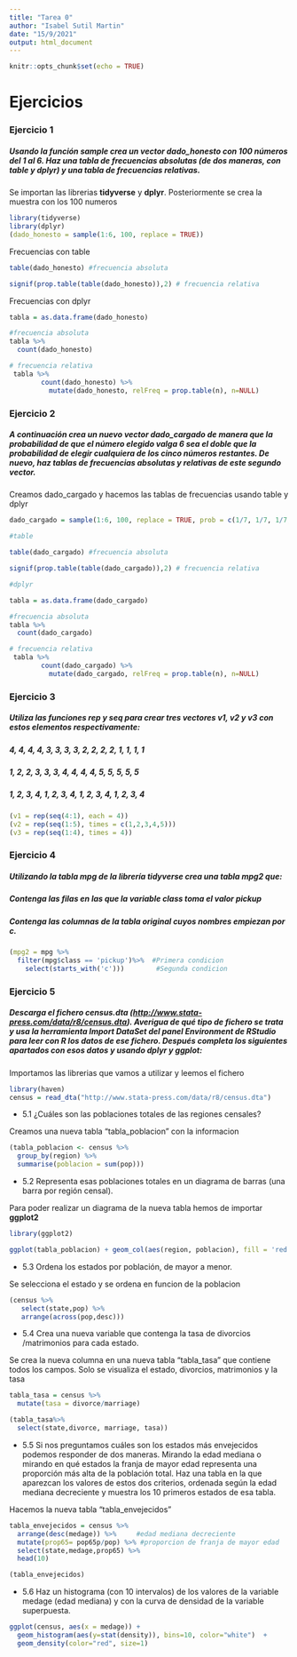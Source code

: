 ```yaml
---
title: "Tarea 0"
author: "Isabel Sutil Martin"
date: "15/9/2021"
output: html_document
---
```


```r
knitr::opts_chunk$set(echo = TRUE)
```

# Ejercicios

### Ejercicio 1

##### Usando la función sample crea un vector dado_honesto con 100 números del 1 al 6. Haz una tabla de frecuencias absolutas (de dos maneras, con table y dplyr) y una tabla de frecuencias relativas.

Se importan las librerias **tidyverse** y **dplyr**. Posteriormente se crea la muestra con los 100 numeros

```r
library(tidyverse)
library(dplyr)
(dado_honesto = sample(1:6, 100, replace = TRUE))

```

Frecuencias con table

```r
table(dado_honesto) #frecuencia absoluta

signif(prop.table(table(dado_honesto)),2) # frecuencia relativa

```

Frecuencias con dplyr


```r
tabla = as.data.frame(dado_honesto)

#frecuencia absoluta
tabla %>%
  count(dado_honesto)

# frecuencia relativa
 tabla %>% 
        count(dado_honesto) %>% 
          mutate(dado_honesto, relFreq = prop.table(n), n=NULL)

```


### Ejercicio 2

##### A continuación crea un nuevo vector dado_cargado de manera que la probabilidad de que el número elegido valga 6 sea el doble que la probabilidad de elegir cualquiera de los cinco números restantes. De nuevo, haz tablas de frecuencias absolutas y relativas de este segundo vector.

Creamos dado_cargado y hacemos las tablas de frecuencias usando table y dplyr

```r
dado_cargado = sample(1:6, 100, replace = TRUE, prob = c(1/7, 1/7, 1/7, 1/7, 1/7, 2/7))

#table

table(dado_cargado) #frecuencia absoluta

signif(prop.table(table(dado_cargado)),2) # frecuencia relativa

#dplyr

tabla = as.data.frame(dado_cargado)

#frecuencia absoluta
tabla %>%
  count(dado_cargado)

# frecuencia relativa
 tabla %>% 
        count(dado_cargado) %>% 
          mutate(dado_cargado, relFreq = prop.table(n), n=NULL)


```


### Ejercicio 3

##### Utiliza las funciones rep y seq para crear tres vectores v1, v2 y v3 con estos elementos respectivamente:

##### 4, 4, 4, 4, 3, 3, 3, 3, 2, 2, 2, 2, 1, 1, 1, 1
##### 1, 2, 2, 3, 3, 3, 4, 4, 4, 4, 5, 5, 5, 5, 5
##### 1, 2, 3, 4, 1, 2, 3, 4, 1, 2, 3, 4, 1, 2, 3, 4


```r
(v1 = rep(seq(4:1), each = 4))
(v2 = rep(seq(1:5), times = c(1,2,3,4,5)))
(v3 = rep(seq(1:4), times = 4))

```

### Ejercicio 4

#####  Utilizando la tabla mpg de la librería tidyverse crea una tabla mpg2 que:
#####  Contenga las filas en las que la variable class toma el valor pickup
#####  Contenga las columnas de la tabla original cuyos nombres empiezan por c.

```r
(mpg2 = mpg %>% 
  filter(mpg$class == 'pickup')%>%  #Primera condicion
    select(starts_with('c')))        #Segunda condicion
```


### Ejercicio 5

#####  Descarga el fichero census.dta (<http://www.stata-press.com/data/r8/census.dta>). Averigua de qué tipo de fichero se trata y usa la herramienta Import DataSet del panel Environment de RStudio para leer con R los datos de ese fichero. Después completa los siguientes apartados con esos datos y usando dplyr y ggplot:

Importamos las librerias que vamos a utilizar y leemos el fichero

```r
library(haven)
census = read_dta("http://www.stata-press.com/data/r8/census.dta")
```

+ 5.1  ¿Cuáles son las poblaciones totales de las regiones censales?

Creamos una nueva tabla "tabla_poblacion" con la informacion

```r
(tabla_poblacion <- census %>% 
  group_by(region) %>% 
  summarise(poblacion = sum(pop)))
```

+ 5.2  Representa esas poblaciones totales en un diagrama de barras (una barra por región censal).

Para poder realizar un diagrama de la nueva tabla hemos de importar **ggplot2**


```r

library(ggplot2)

ggplot(tabla_poblacion) + geom_col(aes(region, poblacion), fill = 'red')
```


+ 5.3   Ordena los estados por población, de mayor a menor.

Se selecciona el estado y se ordena en funcion de la poblacion

```r
(census %>%
   select(state,pop) %>% 
   arrange(across(pop,desc)))
```


+ 5.4  Crea una nueva variable que contenga la tasa de divorcios /matrimonios para cada estado.

Se crea la nueva columna en una nueva tabla "tabla_tasa" que contiene todos los campos. Solo se visualiza el estado, divorcios, matrimonios y la tasa

```r
tabla_tasa = census %>%
  mutate(tasa = divorce/marriage)

(tabla_tasa%>% 
  select(state,divorce, marriage, tasa))

```



+ 5.5  Si nos preguntamos cuáles son los estados más envejecidos podemos responder de dos maneras. Mirando la edad mediana o mirando en qué estados la franja de mayor edad representa una proporción más alta de la población total. Haz una tabla en la que aparezcan los valores de estos dos criterios, ordenada según la edad mediana decreciente y muestra los 10 primeros estados de esa tabla.

Hacemos la nueva tabla "tabla_envejecidos"


```r
tabla_envejecidos = census %>%
  arrange(desc(medage)) %>%     #edad mediana decreciente
  mutate(prop65= pop65p/pop) %>% #proporcion de franja de mayor edad
  select(state,medage,prop65) %>% 
  head(10)

(tabla_envejecidos)
```

+ 5.6  Haz un histograma (con 10 intervalos) de los valores de la variable medage (edad mediana) y con la curva de densidad de la variable superpuesta.

```r
ggplot(census, aes(x = medage)) + 
  geom_histogram(aes(y=stat(density)), bins=10, color="white")  + 
  geom_density(color="red", size=1)
```
